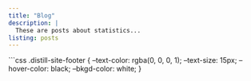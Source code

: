 ```yaml
---
title: "Blog"
description: |
  These are posts about statistics...
listing: posts
---
```


```css
.distill-site-footer {
  --text-color:       rgba(0, 0, 0, 1);
  --text-size:        15px;
  --hover-color:      black;
  --bkgd-color:       white;
}



